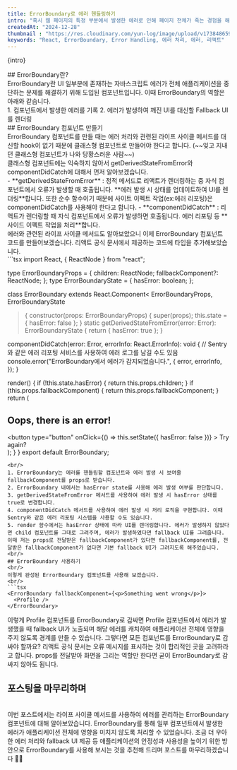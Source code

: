 ```yaml
---
title: ErrorBoundary로 에러 핸들링하기
intro: "혹시 웹 페이지의 특정 부분에서 발생한 에러로 인해 페이지 전체가 죽는 경험을 해보셨나요? 이런 상황을 방지하기 위해 리액트에서는 에러의 경계를 구분 지어 에러가 페이지 전체에 영향을 미치지 않도록 할 수 있습니다. 이번 포스트에서는 리액트에서 소개하는 ErrorBoundary 컴포넌트를 사용하여 에러 관리하는 방법에 대해 알아보겠습니다."
createdAt: "2024-12-28"
thumbnail : "https://res.cloudinary.com/yun-log/image/upload/v1738486597/17.ErrorBoundary/p0e7amztigin6wljsmya.jpg"
keywords: "React, ErrorBoundary, Error Handling, 에러 처리, 에러, 리액트"
---
```

<p>{intro}</p>
<Spacing size="lg" />
## ErrorBoundary란?
<br/>
ErrorBoundary란 UI 일부분에 존재하는 자바스크립트 에러가 전체 애플리케이션을 중단하는 문제를 해결하기 위해 도입된 컴포넌트입니다.
이때 ErrorBoundary의 역할은 아래와 같습니다.
<br/>
1. 컴포넌트에서 발생한 에러를 기록
2. 에러가 발생하여 깨진 UI를 대신할 Fallback UI를 렌더링
<br/>
## ErrorBoundary 컴포넌트 만들기
<br/>
ErrorBoundary 컴포넌트를 만들 때는 에러 처리와 관련된 라이프 사이클 메서드를 대신할 hook이 없기 때문에 클래스형 컴포넌트로 만들어야 한다고 합니다. (~~잊고 지내던 클래스형 컴포넌트가 나와 당황스러운 사람~~)
<br/>
클래스형 컴포넌트에는 익숙하지 않아서 <HighlightText type="background" backgroundColor="#e5e5e5">getDerivedStateFromError</HighlightText >와 <HighlightText type="background" backgroundColor="#e5e5e5">componentDidCatch</HighlightText>에 대해서 먼저 알아보겠습니다.
<br/>
- **getDerivedStateFromError** : 정적 메서드로 리액트가 렌더링하는 중 자식 컴포넌트에서 오류가 발생할 때 호출됩니다. **에러 발생 시 상태를 업데이트하여 UI를 렌더링**합니다. 또한 순수 함수이기 때문에 사이트 이펙트 작업(ex:에러 리포팅)은 componentDidCatch를 사용해야 한다고 합니다.
- **componentDidCatch** : 리액트가 렌더링할 때 자식 컴포넌트에서 오류가 발생하면 호출됩니다. 에러 리포팅 등 **사이드 이펙트 작업을 처리**합니다.
<br/>
에러와 관련된 라이프 사이클 메서드도 알아보았으니 이제 ErrorBoundary 컴포넌트 코드를 만들어보겠습니다. 리액트 공식 문서에서 제공하는 코드에 타입을 추가해보았습니다.
<br/>
```tsx
import React, { ReactNode } from "react";

type ErrorBoundaryProps = {
  children: ReactNode;
  fallbackComponent?: ReactNode;
};
type ErrorBoundaryState = {
  hasError: boolean;
};

class ErrorBoundary extends React.Component<
  ErrorBoundaryProps,
  ErrorBoundaryState
> {
  constructor(props: ErrorBoundaryProps) {
    super(props);
    this.state = { hasError: false };
  }
  static getDerivedStateFromError(error: Error): ErrorBoundaryState {
    return { hasError: true };
  }

  componentDidCatch(error: Error, errorInfo: React.ErrorInfo): void {
    // Sentry와 같은 에러 리포팅 서비스를 사용하여 에러 로그를 남길 수도 있음
    console.error("ErrorBoundary에서 에러가 감지되었습니다.", {
      error,
      errorInfo,
    });
  }

  render() {
    if (!this.state.hasError) {
      return this.props.children;
    }
    if (this.props.fallbackComponent) {
      return this.props.fallbackComponent;
    }
    return (
         <div>
          <h2>Oops, there is an error!</h2>
          <button
            type="button"
            onClick={() => this.setState({ hasError: false })}
          >
            Try again?
          </button>
        </div>
    );
  }
}
export default ErrorBoundary;

```
<br/>
1. ErrorBoundary는 에러를 핸들링할 컴포넌트와 에러 발생 시 보여줄 fallbackComponent를 props로 받습니다.
2. ErrorBoundary 내에서는 hasError state를 사용해 에러 발생 여부를 판단합니다.
3. getDerivedStateFromError 메서드를 사용하여 에러 발생 시 hasError 상태를 true로 변경합니다.
4. componentDidCatch 메서드를 사용하여 에러 발생 시 처리 로직을 구현합니다. 이때 Sentry와 같은 에러 리포팅 시스템을 사용할 수도 있습니다.
5. render 함수에서는 hasError 상태에 따라 UI를 렌더링합니다. 에러가 발생하지 않았다면 child 컴포넌트를 그대로 그려주며, 에러가 발생하였다면 fallback UI를 그려줍니다. 이때 저는 props로 전달받은 fallbackComponent가 있다면 fallbackComponent를, 전달받은 fallbackComponent가 없다면 기본 fallback UI가 그려지도록 해주었습니다.
<br/>
## ErrorBoundary 사용하기
<br/>
이렇게 완성된 ErrorBoundary 컴포넌트를 사용해 보겠습니다.
<br/>
```tsx
<ErrorBoundary fallbackComponent={<p>Something went wrong</p>}>
  <Profile />
</ErrorBoundary>

```
이렇게 Profile 컴포넌트를 ErrorBoundary로 감싸면 Profile 컴포넌트에서 에러가 발생했을 때 fallback UI가 노출되며 해당 에러를 캐치하여 애플리케이션 전체에 영향을 주지 않도록 경계를 만들 수 있습니다.
그렇다면 모든 컴포넌트를 ErrorBoundary로 감싸야 할까요? 리액트 공식 문서는 오류 메시지를 표시하는 것이 합리적인 곳을 고려하라고 합니다. props를 전달받아 화면을 그리는 역할만 한다면 굳이 ErrorBoundary로 감싸지 않아도 됩니다.
<br/>
## 포스팅을 마무리하며
<br/>
이번 포스트에서는 라이프 사이클 메서드를 사용하여 에러를 관리하는 ErrorBoundary 컴포넌트에 대해 알아보았습니다. ErrorBoundary를 통해 일부 컴포넌트에서 발생한 에러가 애플리케이션 전체에 영향을 미치지 않도록 처리할 수 있었습니다. 조금 더 우아한 에러 처리와 fallback UI 제공 등 애플리케이션의 안정성과 사용성을 높이기 위한 방안으로 ErrorBoundary를 사용해 보시는 것을 추천해 드리며 포스트를 마무리하겠습니다 👋👋 



